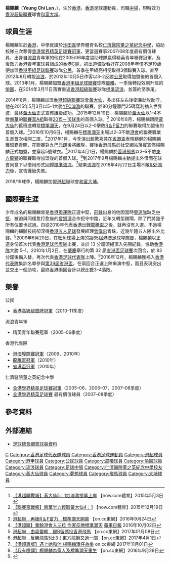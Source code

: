 {{Infobox football biography
| name        = 楊賜麟 <br> Yeung Chi Lun
| image       = Yeung Chi Lun.JPG
| fullname    = 楊賜麟
| nickname    = 賜B
| birth_date  = {{birth date and age|1989|11|20}}
| birth_place = [[香港|香港]]
| height      = {{height|m=1.82}}
| position    = [[後衛|後衛]]、[[中場|中場]]、[[翼鋒|翼鋒]]
| currentclub = [[大埔足球會|和富大埔]]
| clubnumber  = 13
| youthyears1 = 2000–2006
| youthclubs1 = [[香港流浪足球會|流浪]]
| youthyears2 = 2007–2008
| youthclubs2 = [[香港C隊|香港C隊]]
| years1 = 2008–2012
| clubs1 = [[公民足球隊|公民]]
| caps1  = 42
| goals1 = 5
| years2 = 2012–2013
| clubs2 = [[香港流浪足球會|標準流浪]]
| caps2  = 7
| goals2 = 1
| years3 = 2013
| clubs3 = [[晨曦體育會|晨曦]]
| caps3  = 8
| goals3 = 0
| years4 = 2013–2014
| clubs4 = [[愉園體育會|愉園]]
| caps4  = 9
| goals4 = 0
| years5 = 2014
| clubs5 = [[香港流浪足球會|標準流浪]]
| caps5  = 1
| goals5 = 1
| years6 = 2014–2016
| clubs6 = [[黃大仙區康樂體育會|黃大仙]]
| caps6  = 23
| goals6 = 1
| years7 = 2016–2017
| clubs7 = [[標準灝天足球隊|標準灝天]]
| caps7  = 15
| goals7 = 3
| years8 = 2017–2018
| clubs8 = [[香港飛馬足球會|香港飛馬]]
| caps8  = 8
| goals8 = 0
| years9 = 2017–2018
| clubs9 = → [[香港流浪足球會|標準流浪]]
| caps9  = 19
| goals9 = 0
| years10 = 2018–2020
| clubs10 = [[大埔足球會|和富大埔]]
| caps10  = 0
| goals10 = 0
| nationalyears1 = 2011–2013
| nationalteam1  = [[香港奧運足球代表隊|香港U23]]
| nationalcaps1  = 
| nationalgoals1 = 
| nationalyears2 = 2009– 
| nationalteam2  = [[香港足球代表隊|香港]]
| nationalcaps2  = 0
| nationalgoals2 = 0
| pcupdate = 2018年7月7日
| ntupdate = 2018年7月7日
}}

'''楊賜麟'''（'''Yeung Chi Lun'''，{{bd|1989年|11月20日|catIdx=Y}}），生於[[香港|香港]]，[[香港|香港]]足球運動員，司職[[中場|中場]]，現時效力[[香港超級聯賽|香港超級聯賽]]球會[[大埔足球會|和富大埔]]。

==球員生涯==
楊賜麟生於[[香港|香港]]，中學就讀於[[沙田區|沙田區]]學界體育名校[[仁濟醫院董之英紀念中學|仁濟醫院董之英紀念中學]]，協助校隊三次奪得[[香港學界足球賽事|香港學界精英足球賽冠軍]]，更當選賽事2007/08年度最有價值球員，出身自[[香港流浪足球會|流浪]]青年軍的他在2005/06年度協助球隊嬴得精英青年聯賽冠軍，及後效力[[香港|香港]]青年軍球員組成的[[香港C隊|香港C隊]]，初出道備受看好在2008年年僅不足19歲便加盟[[香港甲組足球聯賽|香港甲組足球聯賽]]球隊[[公民足球隊|公民]]，首季在甲組亮相便取得3個聯賽入球。直至2012年8月轉投[[香港流浪足球會|流浪]]，於2012年10月5日作客以3–2反勝[[公民足球隊|公民]]取得加盟後的首個入球。2013年1月，楊賜麟加盟[[香港甲組足球聯賽|香港甲組足球聯賽]]球隊[[晨曦體育會|晨曦]]，一季後轉投效剛升班的[[愉園體育會|愉園]]，在2014年3月11日落實重返[[香港超級聯賽|香港超級聯賽]]球隊[[香港流浪足球會|標準流浪]]，並簽約至季尾。

2014年8月，楊賜麟加盟[[香港超級聯賽|香港超級聯賽]]球會[[黃大仙區康樂體育會|黃大仙]]，多出任左右後衛兼助攻助守，他在2015年5月3日以5–1大勝[[YFC澳滌|YFC澳滌]]的聯賽，於80分鐘離門25碼窩利抽入世界波，最終[[黃大仙區康樂體育會|黃大仙]]正式宣佈護級成功。<ref>[http://news.now.com/home/sports/player?newsId=sp12418135003 【港超聯戰報】黃大仙5：1炒澳滌提早上岸] {{Wayback|url=http://news.now.com/home/sports/player?newsId=sp12418135003 |date=20170305063637 }} 【now.com體育】2015年5月3日</ref>2015年12月19日，楊賜麟於[[黃大仙區康樂體育會|黃大仙]]以1–4不敵[[南華足球隊|南華]]的[[香港聯賽盃|聯賽盃A組]]取得[[2015－16年度香港超級聯賽|2015－16球季]]的首個入球。<ref>[http://news.now.com/home/sports/player?newsId=sp13942639931 【聯賽盃戰報】南華半力輕取黃大仙4：1] {{Wayback|url=http://news.now.com/home/sports/player?newsId=sp13942639931 |date=20160604211046 }} 【now.com體育】2015年12月19日</ref> 2016年8月，楊賜麟跟隨[[黃大仙區康樂體育會|黃大仙]]的舊班底轉投[[港菁|標準灝天]]，在9月24日以2–0擊敗[[廣州富力足球會|R＆F富力]]的聯賽取得加盟後的首個入球。<ref>[http://hk.on.cc/hk/bkn/cnt/sport/20160924/bkn-20160924163054132-0924_00882_001.html 港超聯　再挫R＆F富力　標準灝天開齋] {{Wayback|url=http://hk.on.cc/hk/bkn/cnt/sport/20160924/bkn-20160924163054132-0924_00882_001.html |date=20170305012733 }}【on.cc東網】2016年9月24日</ref>2016年10月6日，楊賜麟在[[港菁|標準灝天]]主場以2–3不敵[[港會|港會]]的聯賽職業生涯首次梅開二度。<ref>[http://hk.apple.nextmedia.com/realtime/sports/20161002/55722237 【港超聯】業餘港會入三粒 作客反勝標準灝天] {{Wayback|url=http://hk.apple.nextmedia.com/realtime/sports/20161002/55722237 |date=20170930175749 }} [[蘋果日報|蘋果日報]] 2016年10月02日</ref>2017年1月，今季演出超驚喜兼在[[省港盃|省港盃]]表現穩健的楊賜麟獲班霸青睞，在聯賽對[[九巴元朗|九巴元朗]]後將離隊，賽後[[香港飛馬足球會|香港飛馬]]於社交網站落實宣佈楊賜麟正式加盟，並穿起5號球衣。<ref>[http://hk.on.cc/hk/bkn/cnt/sport/20170108/bkn-20170108163428096-0108_00882_001.html 港超聯　由贏變輸　賜B留憾投香港飛馬] {{Wayback|url=http://hk.on.cc/hk/bkn/cnt/sport/20170108/bkn-20170108163428096-0108_00882_001.html |date=20170108191549 }} 【on.cc東網】2017年01月08日</ref>2017年4月1日，楊賜麟於[[香港飛馬|香港飛馬]]以3–5不敵[[東方龍獅|東方龍獅]]的聯賽取得加盟後的首個入球。<ref>[http://hk.on.cc/hk/bkn/cnt/sport/20170401/bkn-20170401192406363-0401_00882_001.html 港超聯　反勝飛馬5比3！東方龍獅又過一關] {{Wayback|url=http://hk.on.cc/hk/bkn/cnt/sport/20170401/bkn-20170401192406363-0401_00882_001.html |date=20190629080655 }} 【on.cc東網】2017年4月1日</ref>到2017年9月楊賜麟主動提出外借而在球會同意下以借用形式回歸[[香港流浪足球會|標準流浪]]。<ref>[http://hk.on.cc/hk/bkn/cnt/sport/20171101/bkn-20171101231529001-1101_00882_001.html 【港超專版】遇上她和他 楊賜麟湊仔為樂] {{Wayback|url=http://hk.on.cc/hk/bkn/cnt/sport/20171101/bkn-20171101231529001-1101_00882_001.html |date=20171107021821 }} on.cc東網 2017年11月01日</ref>結果[[香港流浪足球會|流浪]]在2018年4月22日主場不敵[[R&F富力足球會|R&F富力]]後，宣告護級失敗。

2018/19球季，楊賜麟加盟[[港超聯|港超聯]]球會[[和富大埔|和富大埔]]。

==國際賽生涯==
少年成名的楊賜麟曾是[[香港奧運足球代表隊|香港奧運隊]]正選中堅，[[前鋒|前鋒]]出身的他因當時[[香港奧運足球代表隊|奧運隊]]缺乏[[中堅|中堅]]，被迫與同樣愈打愈後的[[曾錦濤|曾錦濤]]合作扼守中路，近年又轉型踢閘，除了門將幾乎所有位置也試過。自從2010年代表[[香港足球代表隊|香港]]出戰[[龍騰盃|龍騰盃]]之後，就再沒有入選。不過楊賜麟的細膩技術卻深得[[香港五人制足球代表隊|香港五人足球]]發展經理[[曾偉忠|曾偉忠]]青睞，近幾年隨五人隊出外比賽。<ref>[http://hk.on.cc/hk/bkn/cnt/sport/20160928/bkn-20160928021402497-0928_00882_001.html 【我有嘢講】楊賜麟為家人及標準灝天重生] {{Wayback|url=http://hk.on.cc/hk/bkn/cnt/sport/20160928/bkn-20160928021402497-0928_00882_001.html |date=20170305062132 }} 【on.cc東網】2016年9月28日</ref>2009年6月20日，在[[旺角球場|旺角球場]]上演的[[港澳足球埠際賽|第65屆港澳足球埠際賽]]，楊賜麟以正選身份首次代表[[香港足球代表隊|香港足球代表隊]]出賽，並於 13 分鐘頭槌頂入先開紀錄，協助[[香港足球代表隊|香港隊]]大勝 5–1。2010年1月2日，在[[肇慶|肇慶]]舉行的第 32 屆[[省港盃足球賽|省港盃足球賽]]次回合，於 83 分鐘後備入替，再次代表[[香港足球代表隊|香港足球代表隊]]上陣。<ref>{{Cite web |url=http://www.hkfa.com/zh-hk/match_result.php?match_date=2010-01-02&match_id=6273#6273 |title=第32屆省港盃次回合賽後報告 |access-date=2010-01-03 |archive-date=2012-10-23 |archive-url=https://web.archive.org/web/20121023094624/http://www.hkfa.com/zh-hk/match_result.php?match_date=2010-01-02&match_id=6273#6273 |dead-url=no }}</ref>2016年12月，楊賜麟獲補入[[香港足球代表隊|香港代表隊]]集訓名單參與[[第39屆省港盃|第39屆省港盃]]，在兩回合正選上陣串演中堅，而且表現突出並交出一個助攻，最終[[香港足球代表隊|香港]]兩回合計以總比數3–4落敗。

==榮譽==
;公民	
* [[2010–11年香港高級組銀牌|香港高級組銀牌冠軍]]（2010–11季度）
;流浪青年軍
* 精英青年聯賽冠軍（2005–06季度）
;香港代表隊
* [[港澳足球埠際賽|港澳埠際賽冠軍]]（2009、2010年）
* [[龍騰盃國際足球邀請賽|龍騰盃冠軍]]（2010年）
* [[省港盃|省港盃冠軍]]（2010年）
;仁濟醫院董之英紀念中學
* [[香港學界足球賽事|全港學界精英足球賽冠軍]]（2005–06、2006–07、2007–08季度）
* [[香港學界足球賽事|全港學界精英足球賽]] 最有價值球員（2007–08季度）

== 參考資料 ==
{{Reflist}}

== 外部連結 ==
* [http://www.hkfa.com/zh-hk/player_view.php?player_id=5004 足球總會網頁球員資料] {{Wayback|url=http://www.hkfa.com/zh-hk/player_view.php?player_id=5004 |date=20130529094507 }}

{{大埔球員名單}}

{{DEFAULTSORT: Yeung Chi Lun}} 
[[Category:楊姓|C]]
[[Category:香港足球代表隊球員|Category:香港足球代表隊球員]]
[[Category:香港足球運動員|Category:香港足球運動員]]
[[Category:港超球員|Category:港超球員]]
[[Category:港甲球員|Category:港甲球員]]
[[Category:公民球員|Category:公民球員]]
[[Category:晨曦球員|Category:晨曦球員]]
[[Category:愉園球員|Category:愉園球員]]
[[Category:流浪球員|Category:流浪球員]]
[[Category:足球中場|Category:足球中場]]
[[Category:仁濟醫院董之英紀念中學校友|Category:仁濟醫院董之英紀念中學校友]]
[[Category:黃大仙球員|Category:黃大仙球員]]
[[Category:夢想球員|Category:夢想球員]]
[[Category:飛馬球員|Category:飛馬球員]]
[[Category:大埔球員|Category:大埔球員]]